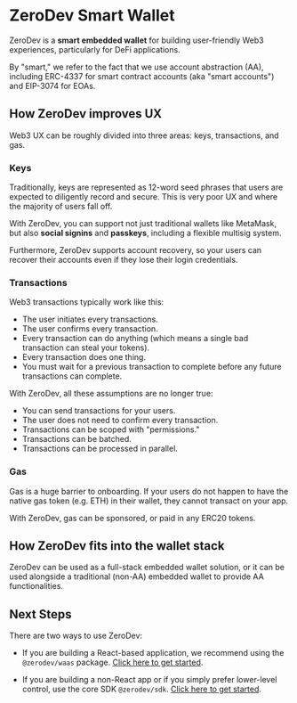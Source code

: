 # ZeroDev Smart Wallet

ZeroDev is a **smart embedded wallet** for building user-friendly Web3 experiences, particularly for DeFi applications.

By "smart," we refer to the fact that we use account abstraction (AA), including ERC-4337 for smart contract accounts (aka "smart accounts") and EIP-3074 for EOAs.

## How ZeroDev improves UX

Web3 UX can be roughly divided into three areas: keys, transactions, and gas.

### Keys

Traditionally, keys are represented as 12-word seed phrases that users are expected to diligently record and secure.  This is very poor UX and where the majority of users fall off.

With ZeroDev, you can support not just traditional wallets like MetaMask, but also **social signins** and **passkeys**, including a flexible multisig system.

Furthermore, ZeroDev supports account recovery, so your users can recover their accounts even if they lose their login credentials.

### Transactions

Web3 transactions typically work like this:

- The user initiates every transactions.
- The user confirms every transaction.
- Every transaction can do anything (which means a single bad transaction can steal your tokens).
- Every transaction does one thing.
- You must wait for a previous transaction to complete before any future transactions can complete.

With ZeroDev, all these assumptions are no longer true:

- You can send transactions for your users.
- The user does not need to confirm every transaction.
- Transactions can be scoped with "permissions."
- Transactions can be batched.
- Transactions can be processed in parallel.

### Gas

Gas is a huge barrier to onboarding.  If your users do not happen to have the native gas token (e.g. ETH) in their wallet, they cannot transact on your app.

With ZeroDev, gas can be sponsored, or paid in any ERC20 tokens.

## How ZeroDev fits into the wallet stack

ZeroDev can be used as a full-stack embedded wallet solution, or it can be used alongside a traditional (non-AA) embedded wallet to provide AA functionalities.

## Next Steps

There are two ways to use ZeroDev:

- If you are building a React-based application, we recommend using the `@zerodev/waas` package.  [Click here to get started](/smart-wallet/quickstart-react).

- If you are building a non-React app or if you simply prefer lower-level control, use the core SDK `@zerodev/sdk`.  [Click here to get started](/smart-wallet/quickstart-core).